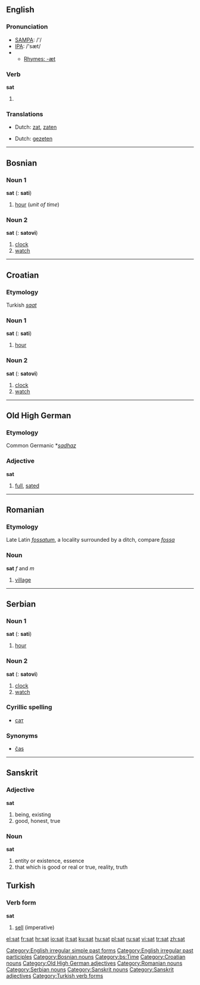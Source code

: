 ==English==

===Pronunciation===
*[[w:SAMPA|SAMPA]]: /'/
*[[w:IPA|IPA]]: /'sæt/
*{{audio|en-us-sat.ogg|Audio (US)}}
**[[Rhymes:English:-æt|Rhymes: -æt]]

===Verb===
'''sat'''

# {{past of|''[[sit]]''}}

===Translations===
{{trans-top|Simple past}}
*Dutch: [[zat]], [[zaten]]
{{trans-mid}}
{{trans-bottom}}

{{trans-top|Past participle}}
*Dutch: [[gezeten]]
{{trans-mid}}
{{trans-bottom}}

[[Category:English irregular simple past forms]]
[[Category:English irregular past participles]]

----

==Bosnian==

===Noun 1===
{{rfc-header|Noun 1}}
'''sat''' {{m}} {{s}} ({{p}}: '''sati''')
# [[hour]] (''unit of time'')

===Noun 2===
'''sat''' {{m}} {{s}} ({{p}}: '''satovi''')
# [[clock]]
# [[watch]]

[[Category:Bosnian nouns]]
[[Category:bs:Time]]

----

==Croatian==

===Etymology===
Turkish ''[[saat]]''

===Noun 1===
'''sat''' {{m}} {{s}} ({{p}}: '''sati''')
# [[hour]]

===Noun 2===
'''sat''' {{m}} {{s}} ({{p}}: '''satovi''')
# [[clock]]
# [[watch]]

[[Category:Croatian nouns]]

----

==Old High German==

===Etymology===
Common Germanic *''[[sadhaz]]''

===Adjective===
'''sat'''

# [[full]], [[sated]]

[[Category:Old High German adjectives]]

----

==Romanian==

===Etymology===
Late Latin ''[[fossatum]]'', a locality surrounded by a ditch, compare ''[[fossa]]''

===Noun===
'''sat''' ''f'' and ''m''

# [[village]]

[[Category:Romanian nouns]]

----

==Serbian==

===Noun 1===
'''sat''' {{m}} {{s}} ({{p}}: '''sati''')
# [[hour]]

===Noun 2===
'''sat''' {{m}} {{s}} ({{p}}: '''satovi''')
# [[clock]]
# [[watch]]

===Cyrillic spelling===
*[[сат#Serbian|сат]]

===Synonyms===
*[[čas#Serbian|čas]]

[[Category:Serbian nouns]]

----
==Sanskrit==
{{wikipedia|sat (Sanskrit)}}
===Adjective===
'''sat''' 
#being, existing
#good, honest, true

===Noun===
'''sat''' {{n}}
#entity or existence, essence
#that which is good or real or true, reality, truth
[[Category:Sanskrit nouns]]
[[Category:Sanskrit adjectives]]

==Turkish==

===Verb form===
'''sat'''

# [[sell]] (imperative)

[[Category:Turkish verb forms]]

[[el:sat]]
[[fr:sat]]
[[hr:sat]]
[[io:sat]]
[[it:sat]]
[[ku:sat]]
[[hu:sat]]
[[pl:sat]]
[[ru:sat]]
[[vi:sat]]
[[tr:sat]]
[[zh:sat]]